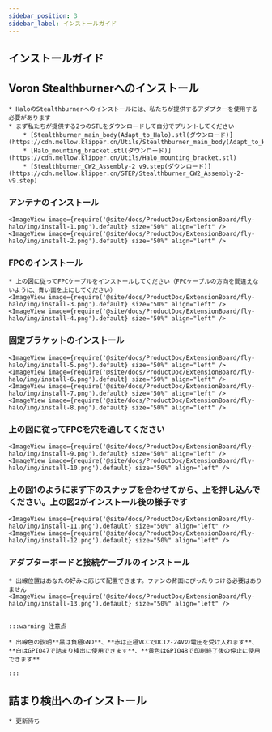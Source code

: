 ```yaml
---
sidebar_position: 3
sidebar_label: インストールガイド
---
```





## インストールガイド

## Voron Stealthburnerへのインストール

    * HaloのStealthburnerへのインストールには、私たちが提供するアダプターを使用する必要があります
    * まず私たちが提供する2つのSTLをダウンロードして自分でプリントしてください
        * [Stealthburner_main_body(Adapt_to_Halo).stl(ダウンロード)](https://cdn.mellow.klipper.cn/Utils/Stealthburner_main_body(Adapt_to_Halo).stl)
        * [Halo_mounting_bracket.stl(ダウンロード)](https://cdn.mellow.klipper.cn/Utils/Halo_mounting_bracket.stl)
        * [Stealthburner_CW2_Assembly-2 v9.step(ダウンロード)](https://cdn.mellow.klipper.cn/STEP/Stealthburner_CW2_Assembly-2-v9.step)
    
    
### アンテナのインストール
    <ImageView image={require('@site/docs/ProductDoc/ExtensionBoard/fly-halo/img/install-1.png').default} size="50%" align="left" />
    <ImageView image={require('@site/docs/ProductDoc/ExtensionBoard/fly-halo/img/install-2.png').default} size="50%" align="left" />

### FPCのインストール
    * 上の図に従ってFPCケーブルをインストールしてください（FPCケーブルの方向を間違えないように、青い面を上にしてください）
    <ImageView image={require('@site/docs/ProductDoc/ExtensionBoard/fly-halo/img/install-3.png').default} size="50%" align="left" />
    <ImageView image={require('@site/docs/ProductDoc/ExtensionBoard/fly-halo/img/install-4.png').default} size="50%" align="left" />


### 固定ブラケットのインストール

    <ImageView image={require('@site/docs/ProductDoc/ExtensionBoard/fly-halo/img/install-5.png').default} size="50%" align="left" />
    <ImageView image={require('@site/docs/ProductDoc/ExtensionBoard/fly-halo/img/install-6.png').default} size="50%" align="left" />
    <ImageView image={require('@site/docs/ProductDoc/ExtensionBoard/fly-halo/img/install-7.png').default} size="50%" align="left" />
    <ImageView image={require('@site/docs/ProductDoc/ExtensionBoard/fly-halo/img/install-8.png').default} size="50%" align="left" />

### 上の図に従ってFPCを穴を通してください

    <ImageView image={require('@site/docs/ProductDoc/ExtensionBoard/fly-halo/img/install-9.png').default} size="50%" align="left" />
    <ImageView image={require('@site/docs/ProductDoc/ExtensionBoard/fly-halo/img/install-10.png').default} size="50%" align="left" />

### 上の図1のようにまず下のスナップを合わせてから、上を押し込んでください。上の図2がインストール後の様子です

    <ImageView image={require('@site/docs/ProductDoc/ExtensionBoard/fly-halo/img/install-11.png').default} size="50%" align="left" />
    <ImageView image={require('@site/docs/ProductDoc/ExtensionBoard/fly-halo/img/install-12.png').default} size="50%" align="left" />


### アダプターボードと接続ケーブルのインストール
    * 出線位置はあなたの好みに応じて配置できます。ファンの背面にぴったりつける必要はありません
    <ImageView image={require('@site/docs/ProductDoc/ExtensionBoard/fly-halo/img/install-13.png').default} size="50%" align="left" />


    :::warning 注意点

    * 出線色の説明**黒は負極GND**、**赤は正極VCCでDC12-24Vの電圧を受け入れます**、**白はGPIO47で詰まり検出に使用できます**、**黄色はGPIO48で印刷終了後の停止に使用できます**

    :::

## 詰まり検出へのインストール

    * 更新待ち